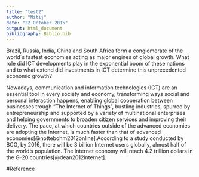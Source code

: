 ```yaml
---
title: "test2"
author: "Nitij"
date: "22 October 2015"
output: html_document
bibliography: Biblio.bib
---
```


Brazil, Russia, India, China and South Africa form a conglomerate of the world´s fastest economies acting as major engines of global growth. What role did ICT developments play in the exponential boom of these nations and to what extend did investments in ICT determine this unprecedented economic growth?

Nowadays, communication and information technologies (ICT) are an essential tool in every society and economy, transforming ways social and personal interaction happens, enabling global cooperation between businesses trough “The Internet of Things”, bustling industries, spurred by entrepreneurship and supported by a variety of multinational enterprises and helping governments to broaden citizen services and improving their delivery. 
The pace, at which countries outside of the advanced economies are adopting the Internet, is much faster than that of advanced economies[@nottebohm2012online].According to a study conducted by BCG, by 2016, there will be 3 billion Internet users globally, almost half of the world’s population. The Internet economy will reach 4.2 trillion dollars in the G-20 countries[@dean2012internet].

#Reference
